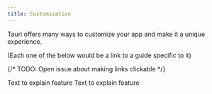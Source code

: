 ```yaml
---
title: Customization
---
```



Tauri offers many ways to customize your app and make it a unique experience.

(Each one of the below would be a link to a guide specific to it)

{/* TODO: Open issue about making links clickable */}

<CardGrid>
  <Card title="Icons" icon="star">
    Text to explain feature
  </Card>
  <Card title="Window" icon="star">
    Text to explain feature
  </Card>
</CardGrid>
